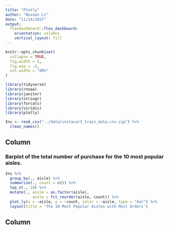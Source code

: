 ```yaml
---
title: "Plotly"
author: "Boxuan Li"
date: "11/14/2017"
output:
  flexdashboard::flex_dashboard:
    orientation: columns
    vertical_layout: fill
---
```


```r
knitr::opts_chunk$set(
  collapse = TRUE,
  fig.width = 5,
  fig.asp = .6,
  out.width = "80%"
)

library(tidyverse)
library(rnoaa)
library(janitor)
library(stringr)
library(forcats)
library(viridis)
library(plotly)
```

```r
Ins <- read_csv("../data/instacart_train_data.csv.zip") %>%
  clean_names()
```

Column {data-width=600}
-----------------------------------------------------------------------

### Barplot of the total number of purchase for the 10 most popular aisles.
```r
Ins %>%
  group_by(., aisle) %>%
  summarize(., count = n()) %>%
  top_n(., 10) %>%
  mutate(., aisle = as.factor(aisle),
            aisle = fct_reorder(aisle, count)) %>%
  plot_ly(x = ~aisle, y = ~count, color = ~aisle, type = "bar") %>%
  layout(title = 'The 10 Most Popular Aisles with Most Orders')
```

Column {data-width=500, .tabset}
-----------------------------------------------------------------------

###













###